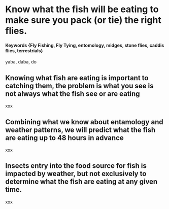 # Know what the fish will be eating to make sure you pack (or tie) the right flies. {#Predicting-the-Hatch-For-Fly-Fishing}

#### Keywords {Fly Fishing, Fly Tying, entomology, midges, stone flies, caddis flies, terrestrials}

yaba, daba, do

## Knowing what fish are eating is important to catching them, the problem is what you see is not always what the fish see or are eating {#Importance-of-Knowledge-of-Fish-Food-Sources-and-Life-Cycles}

xxx

## Combining what we know about entamology and weather patterns, we will predict what the fish are eating up to 48 hours in advance {#The-Science-of-Predicting-a-Bugs-Hatch}

xxx


## Insects entry into the food source for fish is impacted by weather, but not exclusively to determine what the fish are eating at any given time. {#Predicting-Mother-Nature-is-Tough-but-an-Approximation-is-Better-Than-Nothing}

xxx
